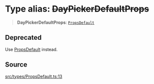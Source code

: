 # Type alias: ~~DayPickerDefaultProps~~

> **DayPickerDefaultProps**: [`PropsDefault`](/api/latest/interfaces/PropsDefault.mdx)

## Deprecated

Use [PropsDefault](/api/latest/interfaces/PropsDefault.mdx) instead.

## Source

[src/types/PropsDefault.ts:13](https://github.com/gpbl/react-day-picker/blob/c4157425c/src/types/PropsDefault.ts#L13)
